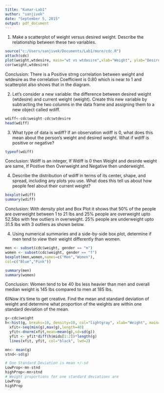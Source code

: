 ```yaml
---
title: "Kumar-Lab1"
author: "sanjivek"
date: "September 5, 2015"
output: pdf_document
---
```


1) Make a scatterplot of weight versus desired weight. Describe the relationship between these two variables.


```r
source("c:/Users/sanjivek/Documents/Lab1/more/cdc.R")
attach(cdc)
plot(weight,wtdesire, main="wt vs wtdesire",xlab="Weight", ylab="Desired Weight", pch=19)
cor(weight,wtdesire)
```

Conclusion: There is a Positive strng correlation between weight and wtdesire as the correlation Coefficient is 0.80 which is near to 1 and scatterplot also shows that in the diagram.

2) Let’s consider a new variable: the difference between desired weight (wtdesire) and current weight (weight). Create this new variable by subtracting the two columns in the data frame and assigning them to a new object called wdiff.

```r

wdiff<-cdc$weight-cdc$wtdesire
head(wdiff)

```


3) What type of data is wdiff? If an observation wdiff is 0, what does this mean about the person’s weight and desired weight. What if wdiff is positive or negative?

```r
typeof(wdiff)

```

Conclusion: Wdiff is an integer, If Wdiff is 0 then Weight and desirde weight are same, If Postive then Overweight and Negative then underweight.


4) Describe the distribution of wdiff in terms of its center, shape, and spread, including any plots you use. What does this tell us about how people feel about their current weight?

```r

boxplot(wdiff)
summary(wdiff)
```

Conclusion: With density plot and Box Plot it shows that 50% of the people are overweight between 1 to 21 lbs and 25% people are overweight upto 52.5lbs with few outliers in overweight. 25% people are underweight upto 31.5 lbs with 3 outliers as shown below.  


4) Using numerical summaries and a side-by-side box plot, determine if men tend to view their weight differently than women.

```r
men <- subset(cdc$weight, gender == "m")
women <- subset(cdc$weight, gender == "f")
boxplot(men,women,names=c("Men","Women"),
col=c("Blue","Pink"))

summary(men)
summary(women)
```


Conclusion: Women tend to be 40 lbs less heavier than men and overall median weight is 145 lbs compared to men at 185 lbs.


6)Now it’s time to get creative. Find the mean and standard deviation of weight and determine what proportion of the weights are within one standard deviation of the mean.


```r
g<-cdc$weight
h<-hist(g, breaks=10, density=10, col="lightgray", xlab="Weight", main="Weight Normal Distribution") 
  xfit<-seq(min(g),max(g),length=40) 
  yfit<-dnorm(xfit,mean=mean(g),sd=sd(g)) 
  yfit <- yfit*diff(h$mids[1:2])*length(g) 
  lines(xfit, yfit, col="black", lwd=2)

mn<- mean(g)
stnd<-sd(g)

# One Standard Deviation is mean +/-sd
LowProp<-mn-stnd
highProp<-mn+stnd
# Weight proportions for one standard deviations are
LowProp
highProp



```
